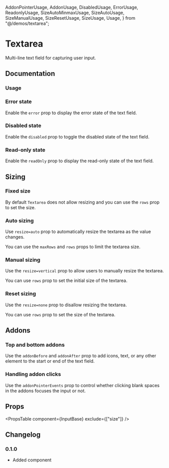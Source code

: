   AddonPointerUsage,
  AddonUsage,
  DisabledUsage,
  ErrorUsage,
  ReadonlyUsage,
  SizeAutoMinmaxUsage,
  SizeAutoUsage,
  SizeManualUsage,
  SizeResetUsage,
  SizeUsage,
  Usage,
} from "@/demos/textarea";

# Textarea

Multi-line text field for capturing user input.

## Documentation

### Usage

<Demo component={Usage} />

### Error state

Enable the `error` prop to display the error state of the text field.

<Demo component={ErrorUsage} />

### Disabled state

Enable the `disabled` prop to toggle the disabled state of the text field.

<Demo component={DisabledUsage} />

### Read-only state

Enable the `readOnly` prop to display the read-only state of the text field.

<Demo component={ReadonlyUsage} />

## Sizing

### Fixed size

By default `Textarea` does not allow resizing and you can use the `rows` prop to set the size.

<Demo component={SizeUsage} />

### Auto sizing

Use `resize=auto` prop to automatically resize the textarea as the value changes.

<Demo component={SizeAutoUsage} />

You can use the `maxRows` and `rows` props to limit the textarea size.

<Demo component={SizeAutoMinmaxUsage} />

### Manual sizing

Use the `resize=vertical` prop to allow users to manually resize the textarea.

You can use `rows` prop to set the initial size of the textarea.

<Demo component={SizeManualUsage} />

### Reset sizing

Use the `resize=none` prop to disallow resizing the textarea.

You can use `rows` prop to set the size of the textarea.

<Demo component={SizeResetUsage} />

## Addons

### Top and bottom addons

Use the `addonBefore` and `addonAfter` prop to add icons, text, or any other element to the start or end of the text field.

<Demo component={AddonUsage} />

### Handling addon clicks

Use the `addonPointerEvents` prop to control whether clicking blank spaces in the addons focuses the input or not.

<Demo component={AddonPointerUsage} />

## Props

<PropsTable component={Textarea} base={InputBase} />

<PropsTable component={InputBase} exclude={["size"]} />

## Changelog

### 0.1.0

- Added component

